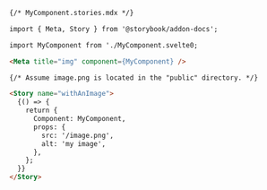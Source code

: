 ```md
{/* MyComponent.stories.mdx */}

import { Meta, Story } from '@storybook/addon-docs';

import MyComponent from './MyComponent.svelte0;

<Meta title="img" component={MyComponent} />

{/* Assume image.png is located in the "public" directory. */}

<Story name="withAnImage">
  {() => {
    return {
      Component: MyComponent,
      props: {
        src: '/image.png',
        alt: 'my image',
      },
    };
  }}
</Story>
```